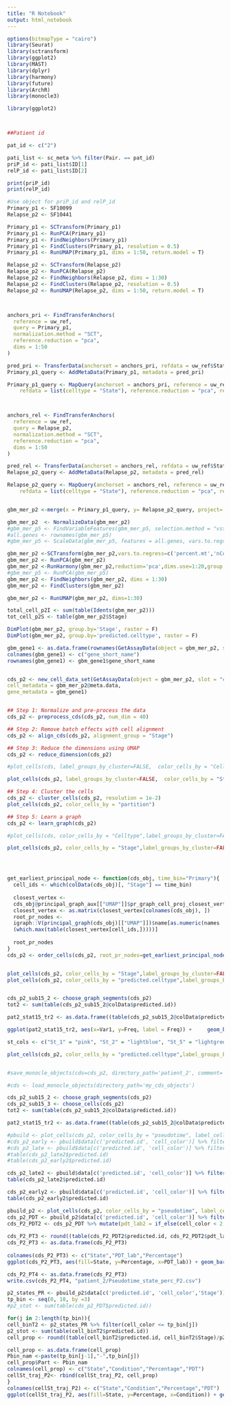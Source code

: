 ```yaml
---
title: "R Notebook"
output: html_notebook
---
```




```r

options(bitmapType = "cairo")
library(Seurat)
library(sctransform)
library(ggplot2)
library(MAST)
library(dplyr)
library(harmony)
library(future)
library(ArchR)
library(monocle3)

library(ggplot2)




```



```r
##Patient id

pat_id <- c("2")

pati_list <- sc_meta %>% filter(Pair. == pat_id)
priP_id <- pati_list$ID[1]
relP_id <- pati_list$ID[2]

print(priP_id)
print(relP_id)

```



```r
#Use object for priP_id and relP_id
Primary_p1 <- SF10099 
Relapse_p2 <- SF10441

Primary_p1 <- SCTransform(Primary_p1)
Primary_p1 <- RunPCA(Primary_p1)
Primary_p1 <- FindNeighbors(Primary_p1)
Primary_p1 <- FindClusters(Primary_p1, resolution = 0.5)
Primary_p1 <- RunUMAP(Primary_p1, dims = 1:50, return.model = T)

Relapse_p2 <- SCTransform(Relapse_p2)
Relapse_p2 <- RunPCA(Relapse_p2)
Relapse_p2 <- FindNeighbors(Relapse_p2, dims = 1:30)
Relapse_p2 <- FindClusters(Relapse_p2, resolution = 0.5)
Relapse_p2 <- RunUMAP(Relapse_p2, dims = 1:50, return.model = T)




```



```r

anchors_pri <- FindTransferAnchors(
  reference = uw_ref,
  query = Primary_p1,
  normalization.method = "SCT",
  reference.reduction = "pca",
  dims = 1:50
)

pred_pri <- TransferData(anchorset = anchors_pri, refdata = uw_ref$State, dims = 1:50)
Primary_p1_query <- AddMetaData(Primary_p1, metadata = pred_pri)

Primary_p1_query <- MapQuery(anchorset = anchors_pri, reference = uw_ref, query = Primary_p1_query,
    refdata = list(celltype = "State"), reference.reduction = "pca", reduction.model = "umap")



anchors_rel <- FindTransferAnchors(
  reference = uw_ref,
  query = Relapse_p2,
  normalization.method = "SCT",
  reference.reduction = "pca",
  dims = 1:50
)

pred_rel <- TransferData(anchorset = anchors_rel, refdata = uw_ref$State, dims = 1:50)
Relapse_p2_query <- AddMetaData(Relapse_p2, metadata = pred_rel)

Relapse_p2_query <- MapQuery(anchorset = anchors_rel, reference = uw_ref, query = Relapse_p2_query,
    refdata = list(celltype = "State"), reference.reduction = "pca", reduction.model = "umap")


gbm_mer_p2 <-merge(x = Primary_p1_query, y= Relapse_p2_query, project='Patient', add.cell.ids = pati_list$ID,merge.data=TRUE)

gbm_mer_p2  <- NormalizeData(gbm_mer_p2)
#gbm_mer_p5 <- FindVariableFeatures(gbm_mer_p5, selection.method = "vst", nfeatures = 3000)
#all.genes <- rownames(gbm_mer_p5)
#gbm_mer_p5 <- ScaleData(gbm_mer_p5, features = all.genes, vars.to.regress = "percent.mt")

gbm_mer_p2 <-SCTransform(gbm_mer_p2,vars.to.regress=c('percent.mt','nCount_RNA','nFeature_RNA'))
gbm_mer_p2 <- RunPCA(gbm_mer_p2)
gbm_mer_p2 <-RunHarmony(gbm_mer_p2,reduction='pca',dims.use=1:20,group.by.vars='orig.ident',plot.convergence=T)
#gbm_mer_p5 <- RunPCA(gbm_mer_p5)
gbm_mer_p2 <- FindNeighbors(gbm_mer_p2, dims = 1:30)
gbm_mer_p2 <- FindClusters(gbm_mer_p2)

gbm_mer_p2 <- RunUMAP(gbm_mer_p2, dims=1:30)


```


```r
total_cell_p2I <- sum(table(Idents(gbm_mer_p2)))
tot_cell_p2S <- table(gbm_mer_p2$Stage)

DimPlot(gbm_mer_p2, group.by='Stage', raster = F)
DimPlot(gbm_mer_p2, group.by='predicted.celltype', raster = F)

```



```r

gbm_gene1 <- as.data.frame(rownames(GetAssayData(object = gbm_mer_p2, slot = "counts")))
colnames(gbm_gene1) <- c("gene_short_name")
rownames(gbm_gene1) <- gbm_gene1$gene_short_name


cds_p2 <- new_cell_data_set(GetAssayData(object = gbm_mer_p2, slot = "counts"),
cell_metadata = gbm_mer_p2@meta.data,
gene_metadata = gbm_gene1)


## Step 1: Normalize and pre-process the data
cds_p2 <- preprocess_cds(cds_p2, num_dim = 40)

## Step 2: Remove batch effects with cell alignment
cds_p2 <- align_cds(cds_p2, alignment_group = "Stage")

## Step 3: Reduce the dimensions using UMAP
cds_p2 <- reduce_dimension(cds_p2)

#plot_cells(cds, label_groups_by_cluster=FALSE,  color_cells_by = "Celltype") + theme(text= element_text(size = 14), legend.position = "bottom", legend.text = element_text(size = 8))

plot_cells(cds_p2, label_groups_by_cluster=FALSE,  color_cells_by = "Stage") + theme(text= element_text(size = 14), legend.position = "bottom", legend.text = element_text(size = 8))

## Step 4: Cluster the cells
cds_p2 <- cluster_cells(cds_p2, resolution = 1e-2)
plot_cells(cds_p2, color_cells_by = "partition")

## Step 5: Learn a graph
cds_p2 <- learn_graph(cds_p2)

#plot_cells(cds, color_cells_by = "Celltype",label_groups_by_cluster=FALSE, label_leaves=FALSE,label_branch_points=FALSE) + theme(legend.position = "bottom")

plot_cells(cds_p2, color_cells_by = "Stage",label_groups_by_cluster=FALSE, label_leaves=FALSE,label_branch_points=FALSE) + theme(legend.position = "bottom")





```


```r

get_earliest_principal_node <- function(cds_obj, time_bin="Primary"){
  cell_ids <- which(colData(cds_obj)[, "Stage"] == time_bin)
  
  closest_vertex <-
  cds_obj@principal_graph_aux[["UMAP"]]$pr_graph_cell_proj_closest_vertex
  closest_vertex <- as.matrix(closest_vertex[colnames(cds_obj), ])
  root_pr_nodes <-
  igraph::V(principal_graph(cds_obj)[["UMAP"]])$name[as.numeric(names
  (which.max(table(closest_vertex[cell_ids,]))))]
  
  root_pr_nodes
}
cds_p2 <- order_cells(cds_p2, root_pr_nodes=get_earliest_principal_node(cds_p2))



```


```r
plot_cells(cds_p2, color_cells_by = "Stage",label_groups_by_cluster=FALSE, label_leaves=FALSE,label_branch_points=FALSE) + theme(legend.position = "bottom")
plot_cells(cds_p2, color_cells_by = "predicted.celltype",label_groups_by_cluster=FALSE, label_leaves=FALSE,label_branch_points=FALSE) + theme(legend.position = "bottom")



```


```r

cds_p2_sub15_2 <- choose_graph_segments(cds_p2)
tot2 <- sum(table(cds_p2_sub15_2@colData$predicted.id))

pat2_stat15_tr2 <- as.data.frame((table(cds_p2_sub15_2@colData$predicted.id)/tot2)*100)

ggplot(pat2_stat15_tr2, aes(x=Var1, y=Freq, label = Freq)) +     geom_bar(stat="identity") + theme_classic() + theme(axis.text = element_text(size = 18, angle = 90), axis.title = element_text(size = 18)) + xlab("State") + ylab("Percentage")


```




```r
st_cols <- c("St_1" = "pink", "St_2" = "lightblue", "St_5" = "lightgreen", "St_6" = "orange")

plot_cells(cds_p2, color_cells_by = "predicted.celltype",label_groups_by_cluster=FALSE, label_leaves=FALSE,label_branch_points=FALSE, group_label_size = 3.5, cell_size = 0.7) + theme(legend.position = "bottom", axis.text = element_text(size = 20)) + scale_color_manual(values = st_cols)



```

```r
#save_monocle_objects(cds=cds_p2, directory_path='patient_2', comment='cds P2')

#cds <- load_monocle_objects(directory_path='my_cds_objects')

```


```r

cds_p2_sub15_2 <- choose_graph_segments(cds_p2)
cds_p2_sub15_3 <- choose_cells(cds_p2)
tot2 <- sum(table(cds_p2_sub15_2@colData$predicted.id))

pat2_stat15_tr2 <- as.data.frame((table(cds_p2_sub15_2@colData$predicted.id)/tot2)*100)

#pbuild <- plot_cells(cds_p2, color_cells_by = "pseudotime", label_cell_groups=T, show_trajectory_graph = F, label_leaves=F, label_branch_points=F, graph_label_size=3, group_label_size = 4, cell_size = 1)
#cds_p2_early <- pbuild$data[c('predicted.id', 'cell_color')] %>% filter(cell_color != "Inf")%>%arrange(desc(cell_color)) %>% filter(cell_color <=1)
#cds_p2_late <- pbuild$data[c('predicted.id', 'cell_color')] %>% filter(cell_color != "Inf")%>%arrange(desc(cell_color)) %>% filter(cell_color >= 12)
#table(cds_p2_late2$predicted.id)
#table(cds_p2_early2$predicted.id)
```


```r
cds_p2_late2 <- pbuild$data[c('predicted.id', 'cell_color')] %>% filter(cell_color != "Inf")%>%arrange(desc(cell_color)) %>% filter(cell_color >= 14)
table(cds_p2_late2$predicted.id)
```

```r
cds_p2_early2 <- pbuild$data[c('predicted.id', 'cell_color')] %>% filter(cell_color != "Inf")%>%arrange(desc(cell_color)) %>% filter(cell_color <=2)
table(cds_p2_early2$predicted.id)
```


```r
pbuild_p2 <- plot_cells(cds_p2, color_cells_by = "pseudotime", label_cell_groups=T, show_trajectory_graph = F, label_leaves=F, label_branch_points=F, graph_label_size=3, group_label_size = 4, cell_size = 1)
cds_p2_PDT <- pbuild_p2$data[c('predicted.id', 'cell_color')] %>% filter(cell_color != "Inf")%>%arrange(desc(cell_color))
cds_P2_PDT2 <- cds_p2_PDT %>% mutate(pdt_lab2 = if_else(cell_color < 2, "Early", if_else( cell_color > 14, "Late", "Intermediate")))
 
cds_P2_PT3 <- round((table(cds_P2_PDT2$predicted.id, cds_P2_PDT2$pdt_lab2)/782)*100,2)
cds_P2_PT3 <- as.data.frame(cds_P2_PT3)
 
colnames(cds_P2_PT3) <- c("State","PDT_lab","Percentage")
ggplot(cds_P2_PT3, aes(fill=State, y=Percentage, x=PDT_lab)) + geom_bar(position="stack", stat="identity") + ylim(0,100)+  theme_classic()+ theme(text = element_text(size = 18)) + xlab("Pseudotime")

cds_P2_PT4 <- as.data.frame(cds_P2_PT3)
write.csv(cds_P2_PT4, "patient_2/Pseudotime_state_perc_P2.csv")


```


```r
p2_states_PR <- pbuild_p2$data[c('predicted.id', 'cell_color','Stage')] %>% filter(cell_color != "Inf")%>%arrange(desc(cell_color))
tp_bin <- seq(0, 18, by =3)
#p2_stot <- sum(table(cds_p2_PDT$predicted.id))

for(j in 2:length(tp_bin)){
cell_binT2 <- p2_states_PR %>% filter(cell_color <= tp_bin[j])
p2_stot <- sum(table(cell_binT2$predicted.id))
cell_prop <- round((table(cell_binT2$predicted.id, cell_binT2$Stage)/p2_stot)*100,2)

cell_prop <- as.data.frame(cell_prop)
Pbin_nam <-paste(tp_bin[j-1],"-",tp_bin[j])
cell_prop$Part <- Pbin_nam
colnames(cell_prop) <- c("State","Condition","Percentage","PDT")
cellSt_traj_P2<- rbind(cellSt_traj_P2, cell_prop)
}
colnames(cellSt_traj_P2) <- c("State","Condition","Percentage","PDT")
ggplot(cellSt_traj_P2, aes(fill=State, y=Percentage, x=Condition)) + geom_bar(position="stack", stat="identity") + ylim(0,100)+  theme_classic()+ theme(text = element_text(size = 18), axis.text.x = element_text(angle = 90)) + xlab("Pseudotime") + facet_grid(~factor(PDT, levels=c("0 - 3", "3 - 6", "6 - 9", "9 - 12", "12 - 15", "15 - 18")))

```

